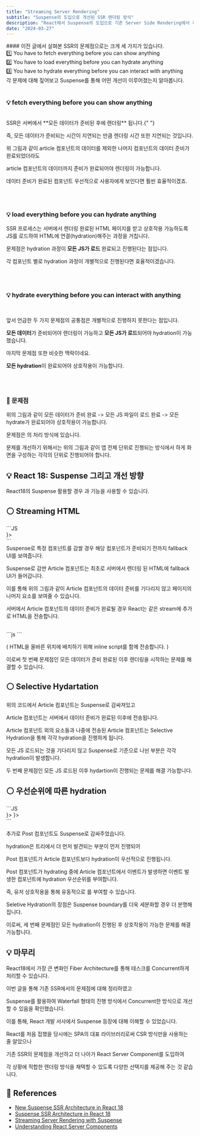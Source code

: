 ```yaml
---
title: "Streaming Server Rendering"
subtitle: "Suspense의 도입으로 개선된 SSR 렌더링 방식"
description: "React에서 Suspense의 도입으로 기존 Server Side Rendering에서 개선점에 대해 다룬 글입니다."
date: "2024-03-27"
---
```


<Callout type="info">
  #### 이전 글에서 살펴본 SSR의 문제점으로는 크게 세 가지가 있습니다. <br />
  1️⃣ You have to fetch everything before you can show anything <br />
  2️⃣ You have to load everything before you can hydrate anything <br />
  3️⃣ You have to hydrate everything before you can interact with anything <br />
  각 문제에 대해 짚어보고 Suspense를 통해 어떤 개선이 이루어졌는지 알아봅니다. <br />
</Callout>


<br />

### 💡 fetch everything before you can show anything

<br />
SSR은 서버에서 **모든 데이터가 준비된 후에 렌더링** 됩니다.{" "}

즉, 모든 데이터가 준비되는 시간이 지연되는 만큼 렌더링 시간 또한 지연되는 것입니다.

<CustomImage
  src="https://github.com/jeongdopark/xeraph-blog/assets/72500346/b9ac574f-cd3e-484e-95d2-01cd7749dd93"
  width={600}
  height={400}
  alt="You have to fetch everything before you can show anything"
/>

위 그림과 같이 article 컴포넌트의 데이터를 제외한 나머지 컴포넌트의 데이터 준비가 완료되었더라도

article 컴포넌트의 데이터까지 준비가 완료되어야 렌더링이 가능합니다.

데이터 준비가 완료된 컴포넌트 우선적으로 사용자에게 보인다면 훨씬 효율적이겠죠.

<br />
<br />

### 💡 load everything before you can hydrate anything

<CustomImage
  src="https://github.com/jeongdopark/xeraph-blog/assets/72500346/203e5623-0a26-4273-ab42-e5cfad47967e"
  width={600}
  height={400}
  alt="You have to load everything before you can hydrate anything"
/>

SSR 프로세스는 서버에서 렌더링 완료된 HTML 페이지를 받고 상호작용 가능하도록 JS를 로드하여 HTML에 연결(hydration)해주는 과정을 거칩니다.

문제점은 hydration 과정이 **모든 JS가 로드** 완료되고 진행된다는 점입니다.

각 컴포넌트 별로 hydration 과정이 개별적으로 진행된다면 효율적이겠습니다.

<br />
<br />

### 💡 hydrate everything before you can interact with anything

<br />

앞서 언급한 두 가지 문제점의 공통점은 개별적으로 진행하지 못한다는 점입니다.

**모든 데이터**가 준비되어야 렌더링이 가능하고 **모든 JS가 로드**되어야 hydration이 가능했습니다.

마지막 문제점 또한 비슷한 맥락이네요.

**모든 hydration**이 완료되어야 상호작용이 가능합니다.

<br />
<br />

### 🚨 문제점

<CustomImage
  src="https://github.com/jeongdopark/xeraph-blog/assets/72500346/f519b95c-7b27-482f-876c-ab8bf080a823"
  width={600}
  height={400}
  alt="You have to hydrate everything before you can interact with anything"
/>

위의 그림과 같이 모든 데이터가 준비 완료 -> 모든 JS 파일이 로드 완료 -> 모든 hydrate가 완료되어야 상호작용이 가능합니다.

문제점은 <Highlight text="waterfall 형태" />의 처리 방식에 있습니다.

<CustomImage
  src="https://github.com/jeongdopark/xeraph-blog/assets/72500346/47bdb1b5-c8a6-4c25-b1ce-d918d3eaba14"
  width={600}
  height={400}
  alt="SSR의 Waterfall 문제점"
/>

문제를 개선하기 위해서는 위의 그림과 같이 앱 전체 단위로 진행되는 방식에서 <Highlight text="Concurrent"/>하게 화면을 구성하는 각각의 단위로 진행되어야 합니다.

## 💡 React 18: Suspense 그리고 개선 방향

React18의 Suspense 활용할 경우 <Highlight text="Streaming HTML"/>과 <Highlight text="Selective Hydartation"/> 기능을 사용할 수 있습니다.

## ⚪️ Streaming HTML

<CodeHeader text="Suspense 사용" />
```JS
<Layout>
  <Nav />
  <Side />
  <Post />
  <Suspense fallback={<Loading />}>
    <Article />
  </Suspense>
</Layout>
```
<br />
Suspense로 특정 컴포넌트를 감쌀 경우 해당 컴포넌트가 준비되기 전까지 fallback UI를 보여줍니다.

<CustomImage
  src="https://github.com/jeongdopark/xeraph-blog/assets/72500346/bd714411-5351-45d7-8aa4-7febc2a88413"
  width={600}
  height={400}
  alt="Suspense Fallback Loading"
/>

Suspense로 감싼 Article 컴포넌트는 최초로 서버에서 렌더링 된 HTML에 fallback UI가 들어갑니다.

이를 통해 위의 그림과 같이 Article 컴포넌트의 데이터 준비를 기다리지 않고 페이지의 나머지 요소를 보여줄 수 있습니다.

서버에서 Article 컴포넌트의 데이터 준비가 완료될 경우 React는 같은 stream에 추가로 HTML을 전송합니다.

<br />

<CodeHeader text="HTML & inline script" />
```js
<div hidden id="articles">
  <p>First article</p>
  <p>Second article</p>
</div>
<script>
  // This implementation is slightly simplified document.getElementById('sections-spinner').replaceChildren(
  document.getElementById('articles') );
</script>
```

<br />

( HTML을 올바른 위치에 배치하기 위해 inline script를 함께 전송합니다. )

이로써 첫 번째 문제점인 모든 데이터가 준비 완료된 이후 렌더링을 시작하는 문제를 해결할 수 있습니다.

## ⚪️ Selective Hydartation

<CustomImage
  src="https://github.com/jeongdopark/xeraph-blog/assets/72500346/57bd958a-8d79-4000-8eab-3a6b822a8832"
  width={700}
  height={400}
  alt="Selective Hydartation"
/>

위의 코드에서 Article 컴포넌트는 Suspense로 감싸져있고

Article 컴포넌트는 서버에서 데이터 준비가 완료된 이후에 전송됩니다.

Article 컴포넌트 외의 요소들과 나중에 전송된 Article 컴포넌트는 Selective Hydration을 통해 각각 hydration을 진행하게 됩니다.

모든 JS 로드되는 것을 기다리지 않고 Suspense로 기준으로 나뉜 부분은 각각 hydration이 발생합니다.

두 번째 문제점인 모든 JS 로드된 이후 hydartion이 진행되는 문제를 해결 가능합니다.

## ⚪️ 우선순위에 따른 hydration

<CodeHeader text="Post & Article Suspense 사용" />
```JS
<Layout>
  <Nav />
  <Side />
  <Suspense fallback={<Loading />}>
    <Post />
  </Suspense>
  <Suspense fallback={<Loading />}>
    <Article />
  </Suspense>
</Layout>
```

<br />

추가로 Post 컴포넌트도 Suspense로 감싸주었습니다.

hydration은 트리에서 더 먼저 발견되는 부분이 먼저 진행되어

Post 컴포넌트가 Article 컴포넌트보다 hydration이 우선적으로 진행됩니다.

<CustomImage
  src="https://github.com/jeongdopark/xeraph-blog/assets/72500346/37d0c4ff-3ee9-4d37-a311-4eb84b660afe"
  width={700}
  height={400}
  alt="Selective Hydartation"
/>

Post 컴포넌트가 hydrating 중에 Article 컴포넌트에서 이벤트가 발생하면 이벤트 발생한 컴포넌트에 hydration 우선순위를 부여합니다.

즉, 유저 상호작용을 통해 유동적으로 <Highlight text="hydration 우선순위" />를 부여할 수 있습니다.

Seletive Hydration의 장점은 Suspense boundary를 더욱 세분화할 경우 더 분명해집니다.

이로써, 세 번째 문제점인 모든 hydration이 진행된 후 상호작용이 가능한 문제를 해결 가능합니다.

## 💡 마무리

React18에서 가장 큰 변화인 Fiber Architecture를 통해 테스크를 Concurrent하게 처리할 수 있습니다.

이번 글을 통해 기존 SSR에서의 문제점에 대해 정리하였고

Suspense를 활용하여 Waterfall 형태의 진행 방식에서 Concurrent한 방식으로 개선할 수 있음을 확인했습니다.

이를 통해, React 개발 서사에서 Suspense 등장에 대해 이해할 수 있었습니다.

React를 처음 접했을 당시에는 SPA의 대표 라이브러리로써 CSR 방식만을 사용하는 줄 알았으나

기존 SSR의 문제점을 개선하고 더 나아가 React Server Component를 도입하여

각 상황에 적합한 렌더링 방식을 채택할 수 있도록 다양한 선택지를 제공해 주는 것 같습니다.

## 🔦 References

- [New Suspense SSR Architecture in React 18](https://github.com/reactwg/react-18/discussions/37)
- [Suspense SSR Architecture in React 18](https://blog.mathpresso.com/suspense-ssr-architecture-in-react-18-ec75e80eb68d)
- [Streaming Server Rendering with Suspense](https://www.youtube.com/watch?v=Q98l5o1y3ao)
- [Understanding React Server Components](https://vercel.com/blog/understanding-react-server-components)
